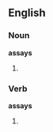 ==English==

===Noun===
'''assays'''

# {{plural of|[[assay]]}}

===Verb===
'''assays'''

# {{third person singular of|[[assay]]}}